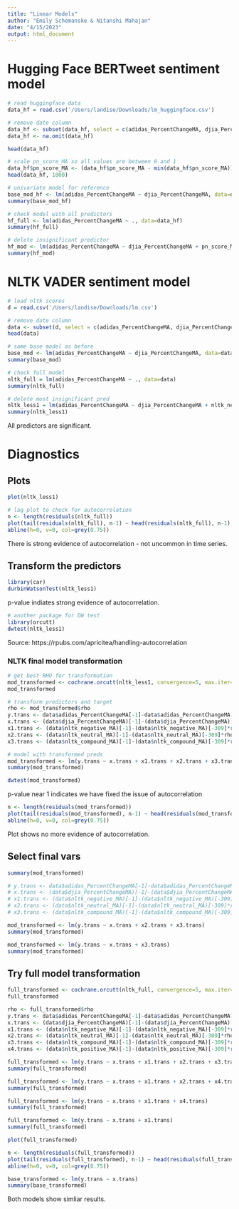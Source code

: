 ```yaml
---
title: "Linear Models"
author: "Emily Schemanske & Nitanshi Mahajan"
date: "4/15/2023"
output: html_document
---
```


# Hugging Face BERTweet sentiment model

```r
# read huggingface data
data_hf = read.csv('/Users/landise/Downloads/lm_huggingface.csv')

# remove date column
data_hf <- subset(data_hf, select = c(adidas_PercentChangeMA, djia_PercentChangeMA, final_score_MA, pn_score_MA))
data_hf <- na.omit(data_hf)

head(data_hf)
```
```r
# scale pn_score_MA so all values are between 0 and 1
data_hf$pn_score_MA <- (data_hf$pn_score_MA - min(data_hf$pn_score_MA)) / (max(data_hf$pn_score_MA) - min(data_hf$pn_score_MA))
head(data_hf, 1000)
```

```r
# univariate model for reference
base_mod_hf <- lm(adidas_PercentChangeMA ~ djia_PercentChangeMA, data=data_hf)
summary(base_mod_hf)
```

```r
# check model with all predictors
hf_full <- lm(adidas_PercentChangeMA ~ ., data=data_hf)
summary(hf_full)
```

```r
# delete insignificant predictor
hf_mod <- lm(adidas_PercentChangeMA ~ djia_PercentChangeMA + pn_score_MA, data=data_hf)
summary(hf_mod)
```


# NLTK VADER sentiment model

```r
# load nltk scores
d = read.csv('/Users/landise/Downloads/lm.csv')

# remove date column
data <- subset(d, select = c(adidas_PercentChangeMA, djia_PercentChangeMA, nltk_positive_MA, nltk_negative_MA, nltk_neutral_MA, nltk_compound_MA))
head(data)
```

```r
# same base model as before
base_mod <- lm(adidas_PercentChangeMA ~ djia_PercentChangeMA, data=data)
summary(base_mod)
```

```r
# check full model
nltk_full = lm(adidas_PercentChangeMA ~ ., data=data)
summary(nltk_full)
```

```r
# delete most insignificant pred
nltk_less1 = lm(adidas_PercentChangeMA ~ djia_PercentChangeMA + nltk_negative_MA + nltk_neutral_MA + nltk_compound_MA, data=data)
summary(nltk_less1)
```

All predictors are significant.

# Diagnostics

## Plots

```r
plot(nltk_less1)
```


```r
# lag plot to check for autocorrelation
n <- length(residuals(nltk_full))
plot(tail(residuals(nltk_full), n-1) ~ head(residuals(nltk_full), n-1), xlab=expression(hat(epsilon)[i]), ylab=expression(hat(epsilon)[i+1]))
abline(h=0, v=0, col=grey(0.75))
```
There is strong evidence of autocorrelation - not uncommon in time series.

## Transform the predictors

```r
library(car)
durbinWatsonTest(nltk_less1)
```

p-value indiates strong evidence of autocorrelation.

```r
# another package for DW test
library(orcutt)
dwtest(nltk_less1)
```

Source: https://rpubs.com/apricitea/handling-autocorrelation

### NLTK final model transformation

```r
# get best RHO for transformation
mod_transformed <- cochrane.orcutt(nltk_less1, convergence=5, max.iter=1000)
mod_transformed
```


```r
# transform predictors and target
rho <- mod_transformed$rho
y.trans <- data$adidas_PercentChangeMA[-1]-data$adidas_PercentChangeMA[-309]*rho
x.trans <- (data$djia_PercentChangeMA)[-1]-(data$djia_PercentChangeMA)[-309]*rho
x1.trans <- (data$nltk_negative_MA)[-1]-(data$nltk_negative_MA)[-309]*rho
x2.trans <- (data$nltk_neutral_MA)[-1]-(data$nltk_neutral_MA)[-309]*rho
x3.trans <- (data$nltk_compound_MA)[-1]-(data$nltk_compound_MA)[-309]*rho

# model with transformed preds
mod_transformed <- lm(y.trans ~ x.trans + x1.trans + x2.trans + x3.trans)
summary(mod_transformed)
```

```r
dwtest(mod_transformed)
```

p-value near 1 indicates we have fixed the issue of autocorrelation

```r
n <- length(residuals(mod_transformed))
plot(tail(residuals(mod_transformed), n-1) ~ head(residuals(mod_transformed), n-1), xlab=expression(hat(epsilon)[i]), ylab=expression(hat(epsilon)[i+1]))
abline(h=0, v=0, col=grey(0.75))
```
Plot shows no more evidence of autocorrelation.

## Select final vars

```r
summary(mod_transformed)
```

```r
# y.trans <- data$adidas_PercentChangeMA[-1]-data$adidas_PercentChangeMA[-309]*rho
# x.trans <- (data$djia_PercentChangeMA)[-1]-(data$djia_PercentChangeMA)[-309]*rho
# x1.trans <- (data$nltk_negative_MA)[-1]-(data$nltk_negative_MA)[-309]*rho
# x2.trans <- (data$nltk_neutral_MA)[-1]-(data$nltk_neutral_MA)[-309]*rho
# x3.trans <- (data$nltk_compound_MA)[-1]-(data$nltk_compound_MA)[-309]*rho

mod_transformed <- lm(y.trans ~ x.trans + x2.trans + x3.trans)
summary(mod_transformed)
```

```r
mod_transformed <- lm(y.trans ~ x.trans + x3.trans)
summary(mod_transformed)
```

## Try full model transformation

```r
full_transformed <- cochrane.orcutt(nltk_full, convergence=5, max.iter=1000)
full_transformed
```

```r
rho <- full_transformed$rho
y.trans <- data$adidas_PercentChangeMA[-1]-data$adidas_PercentChangeMA[-309]*rho
x.trans <- (data$djia_PercentChangeMA)[-1]-(data$djia_PercentChangeMA)[-309]*rho
x1.trans <- (data$nltk_negative_MA)[-1]-(data$nltk_negative_MA)[-309]*rho
x2.trans <- (data$nltk_neutral_MA)[-1]-(data$nltk_neutral_MA)[-309]*rho
x3.trans <- (data$nltk_compound_MA)[-1]-(data$nltk_compound_MA)[-309]*rho
x4.trans <- (data$nltk_positive_MA)[-1]-(data$nltk_positive_MA)[-309]*rho

full_transformed <- lm(y.trans ~ x.trans + x1.trans + x2.trans + x3.trans + x4.trans)
summary(full_transformed)
```

```r
full_transformed <- lm(y.trans ~ x.trans + x1.trans + x2.trans + x4.trans)
summary(full_transformed)
```

```r
full_transformed <- lm(y.trans ~ x.trans + x1.trans + x4.trans)
summary(full_transformed)
```

```r
full_transformed <- lm(y.trans ~ x.trans + x1.trans)
summary(full_transformed)
```

```r
plot(full_transformed)
```

```r
n <- length(residuals(full_transformed))
plot(tail(residuals(full_transformed), n-1) ~ head(residuals(full_transformed), n-1), xlab=expression(hat(epsilon)[i]), ylab=expression(hat(epsilon)[i+1]))
abline(h=0, v=0, col=grey(0.75))
```

```r
base_transformed <- lm(y.trans ~ x.trans)
summary(base_transformed)
```

Both models show simliar results.
